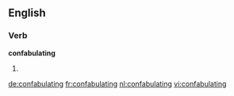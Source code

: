 ==English==

===Verb===
'''confabulating'''

# {{present participle of|[[confabulate]]}}

[[de:confabulating]]
[[fr:confabulating]]
[[nl:confabulating]]
[[vi:confabulating]]